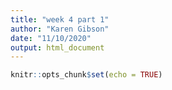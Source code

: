 ```yaml
---
title: "week 4 part 1"
author: "Karen Gibson"
date: "11/10/2020"
output: html_document
---
```


```r
knitr::opts_chunk$set(echo = TRUE)
```

